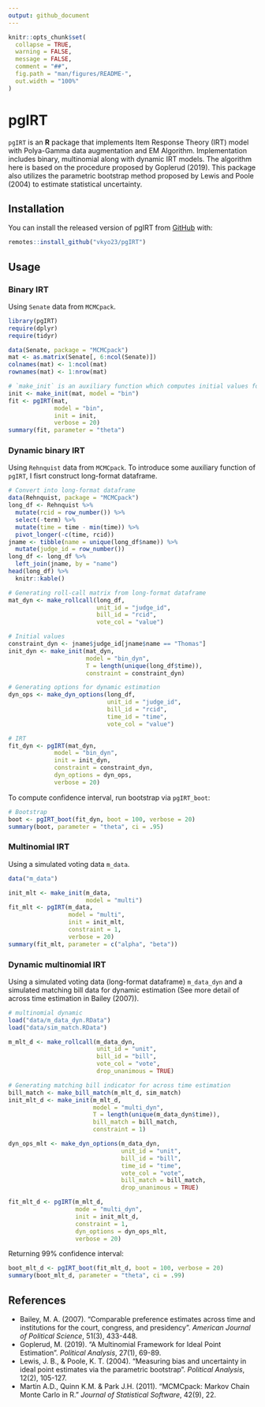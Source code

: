 ```yaml
---
output: github_document
---
```


<!-- README.md is generated from README.Rmd. Please edit that file -->

```r
knitr::opts_chunk$set(
  collapse = TRUE,
  warning = FALSE,
  message = FALSE,
  comment = "##",
  fig.path = "man/figures/README-",
  out.width = "100%"
)
```

# pgIRT

<!-- badges: start -->
<!-- badges: end -->

`pgIRT` is an **R** package that implements Item Response Theory (IRT) model with Polya-Gamma data augmentation and EM Algorithm. Implementation includes binary, multinomial along with dynamic IRT models. The algorithm here is based on the procedure proposed by Goplerud (2019). This package also utilizes the parametric bootstrap method proposed by Lewis and Poole (2004) to estimate statistical uncertainty. 

## Installation

You can install the released version of pgIRT from [GitHub](https://github.com) with:

``` r
remotes::install_github("vkyo23/pgIRT")
```
## Usage

### Binary IRT

Using `Senate` data from `MCMCpack`. 

```r
library(pgIRT)
require(dplyr)
require(tidyr)

data(Senate, package = "MCMCpack")
mat <- as.matrix(Senate[, 6:ncol(Senate)])
colnames(mat) <- 1:ncol(mat)
rownames(mat) <- 1:nrow(mat)

# `make_init` is an auxiliary function which computes initial values for `pgIRT`.
init <- make_init(mat, model = "bin")
fit <- pgIRT(mat, 
             model = "bin",
             init = init,
             verbose = 20)
summary(fit, parameter = "theta")
```

### Dynamic binary IRT

Using `Rehnquist` data from `MCMCpack`. To introduce some auxiliary function of `pgIRT`, I fisrt construct long-format dataframe.

```r
# Convert into long-format dataframe
data(Rehnquist, package = "MCMCpack")
long_df <- Rehnquist %>% 
  mutate(rcid = row_number()) %>% 
  select(-term) %>% 
  mutate(time = time - min(time)) %>% 
  pivot_longer(-c(time, rcid))
jname <- tibble(name = unique(long_df$name)) %>% 
  mutate(judge_id = row_number())
long_df <- long_df %>% 
  left_join(jname, by = "name")
head(long_df) %>% 
  knitr::kable()
```


```r
# Generating roll-call matrix from long-format dataframe
mat_dyn <- make_rollcall(long_df, 
                         unit_id = "judge_id", 
                         bill_id = "rcid",
                         vote_col = "value")

# Initial values
constraint_dyn <- jname$judge_id[jname$name == "Thomas"]
init_dyn <- make_init(mat_dyn,
                      model = "bin_dyn",
                      T = length(unique(long_df$time)),
                      constraint = constraint_dyn)

# Generating options for dynamic estimation
dyn_ops <- make_dyn_options(long_df,
                            unit_id = "judge_id",
                            bill_id = "rcid",
                            time_id = "time",
                            vote_col = "value")

# IRT
fit_dyn <- pgIRT(mat_dyn,
             model = "bin_dyn",
             init = init_dyn,
             constraint = constraint_dyn,
             dyn_options = dyn_ops,
             verbose = 20)
```

To compute confidence interval, run bootstrap via `pgIRT_boot`:

```r
# Bootstrap
boot <- pgIRT_boot(fit_dyn, boot = 100, verbose = 20)
summary(boot, parameter = "theta", ci = .95)
```


### Multinomial IRT

Using a simulated voting data `m_data`.

```r
data("m_data")

init_mlt <- make_init(m_data,
                      model = "multi")
fit_mlt <- pgIRT(m_data,
                 model = "multi",
                 init = init_mlt, 
                 constraint = 1,
                 verbose = 20)
summary(fit_mlt, parameter = c("alpha", "beta"))
```


### Dynamic multinomial IRT

Using a simulated voting data (long-format dataframe) `m_data_dyn` and a simulated matching bill data for dynamic estimation (See more detail of across time estimation in Bailey (2007)).

```r
# multinomial dynamic
load("data/m_data_dyn.RData")
load("data/sim_match.RData")

m_mlt_d <- make_rollcall(m_data_dyn,
                         unit_id = "unit",
                         bill_id = "bill",
                         vote_col = "vote",
                         drop_unanimous = TRUE)

# Generating matching bill indicator for across time estimation
bill_match <- make_bill_match(m_mlt_d, sim_match)
init_mlt_d <- make_init(m_mlt_d, 
                        model = "multi_dyn",
                        T = length(unique(m_data_dyn$time)),
                        bill_match = bill_match,
                        constraint = 1)

dyn_ops_mlt <- make_dyn_options(m_data_dyn,
                                unit_id = "unit",
                                bill_id = "bill",
                                time_id = "time",
                                vote_col = "vote",
                                bill_match = bill_match,
                                drop_unanimous = TRUE)

fit_mlt_d <- pgIRT(m_mlt_d,
                   mode = "multi_dyn",
                   init = init_mlt_d,
                   constraint = 1,
                   dyn_options = dyn_ops_mlt,
                   verbose = 20)
```

Returning 99% confidence interval:

```r
boot_mlt_d <- pgIRT_boot(fit_mlt_d, boot = 100, verbose = 20)
summary(boot_mlt_d, parameter = "theta", ci = .99)
```


## References

+ Bailey, M. A. (2007). "Comparable preference estimates across time and institutions for the court, congress, and presidency". *American Journal of Political Science*, 51(3), 433-448.
+ Goplerud, M. (2019). "A Multinomial Framework for Ideal Point Estimation". *Political Analysis*, 27(1), 69-89.
+ Lewis, J. B., & Poole, K. T. (2004). "Measuring bias and uncertainty in ideal point estimates via the parametric bootstrap". *Political Analysis*, 12(2), 105-127.
+ Martin A.D., Quinn K.M. & Park J.H. (2011). "MCMCpack: Markov Chain Monte Carlo in R." *Journal of Statistical Software*, 42(9), 22.
